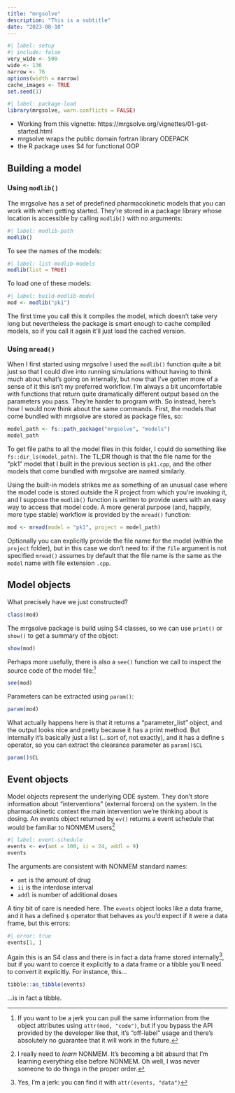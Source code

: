 ```yaml
---
title: "mrgsolve"
description: "This is a subtitle"
date: "2023-08-10"
--- 
```


<!--------------- my typical setup ----------------->

```r
#| label: setup
#| include: false
very_wide <- 500
wide <- 136
narrow <- 76
options(width = narrow)
cache_images <- TRUE
set.seed(1)
```

<!--------------- post begins here ----------------->

```r
#| label: package-load
library(mrgsolve, warn.conflicts = FALSE)
```

- Working from this vignette: https://mrgsolve.org/vignettes/01-get-started.html
- mrgsolve wraps the public domain fortran library ODEPACK
- the R package uses S4 for functional OOP

## Building a model

### Using `modlib()`

The mrgsolve has a set of predefined pharmacokinetic models that you can work with when getting started. They're stored in a package library whose location is accessible by calling `modlib()` with no arguments:

```r
#| label: modlib-path
modlib()
```

To see the names of the models:

```r
#| label: list-modlib-models
modlib(list = TRUE)
```

To load one of these models:

```r
#| label: build-modlib-model
mod <- modlib("pk1")
```

The first time you call this it compiles the model, which doesn't take very long but nevertheless the package is smart enough to cache compiled models, so if you call it again it'll just load the cached version.

### Using `mread()`

When I first started using mrgsolve I used the `modlib()` function quite a bit just so that I could dive into running simulations without having to think much about what's going on internally, but now that I've gotten more of a sense of it this isn't my preferred workflow. I'm always a bit uncomfortable with functions that return quite dramatically different output based on the parameters you pass. They're harder to program with. So instead, here's how I would now think about the same commands. First, the models that come bundled with mrgsolve are stored as package files, so:

```r
model_path <- fs::path_package("mrgsolve", "models")
model_path
```

To get file paths to all the model files in this folder, I could do something like `fs::dir_ls(model_path)`. The TL;DR though is that the file name for the "pk1" model that I built in the previous section is `pk1.cpp`, and the other models that come bundled with mrgsolve are named similarly. 

Using the built-in models strikes me as something of an unusual case where the model code is stored outside the R project from which you're invoking it, and I suppose the `modlib()` function is written to provide users with an easy way to access that model code. A more general purpose (and, happily, more type stable) workflow is provided by the `mread()` function:

```r
mod <- mread(model = "pk1", project = model_path)
```

Optionally you can explicitly provide the file name for the model (within the `project` folder), but in this case we don't need to: if the `file` argument is not specified `mread()` assumes by default that the file name is the same as the `model` name with file extension `.cpp`. 

## Model objects

What precisely have we just constructed?

```r
class(mod)
```

The mrgsolve package is build using S4 classes, so we can use `print()` or `show()` to get a summary of the object:

```r
show(mod)
```

Perhaps more usefully, there is also a `see()` function we call to inspect the source code of the model file:^[If you want to be a jerk you can pull the same information from the object attributes using `attr(mod, "code")`, but if you bypass the API provided by the developer like that, it's "off-label" usage and there's absolutely no guarantee that it will work in the future.]

```r
see(mod)
```

Parameters can be extracted using `param()`:

```r
param(mod)
```

What actually happens here is that it returns a "parameter_list" object, and the output looks nice and pretty because it has a print method. But internally it's basically just a list (...sort of, not exactly), and it has a define `$` operator, so you can extract the clearance parameter as `param()$CL`

```r
param()$CL
```

## Event objects

Model objects represent the underlying ODE system. They don't store information about "interventions" (external forcers) on the system. In the pharmacokinetic context the main intervention we're thinking about is dosing. An events object returned by `ev()` returns a event schedule that would be familiar to NONMEM users^[I really need to *learn* NONMEM. It's becoming a bit absurd that I'm learning everything else before NONMEM. Oh well, I was never someone to do things in the proper order.]

```r
#| label: event-schedule
events <- ev(amt = 100, ii = 24, addl = 9)
events
```

The arguments are consistent with NONMEM standard names:

- `amt` is the amount of drug
- `ii` is the interdose interval
- `addl` is number of additional doses

A tiny bit of care is needed here. The `events` object looks like a data frame, and it has a defined `$` operator that behaves as you'd expect if it were a data frame, but this errors:

```r
#| error: true
events[1, ]
```

Again this is an S4 class and there is in fact a data frame stored internally^[Yes, I'm a jerk: you can find it with `attr(events, "data")`], but if you want to coerce it explicitly to a data frame or a tibble you'll need to convert it explicitly. For instance, this...

```r
tibble::as_tibble(events)
```

...is in fact a tibble. 

<!--

# simulations -------------------------------------------------------------

# okay, the example in the vignette shows a workflow using pipes...
pk1_mod |> ev(evnt) |> mrgsim(end = 480, delta = 0.1)


# ... but weirdly I find it unhelpful, so let's run the same analysis with a 
# single call to mrgsim(). this is equivalent:
pk1_out <- mrgsim(
  x = pk1_mod,
  events = evnt,
  end = 480,
  delta = 0.1
)
pk1_out # this is an "mrgsims" object, coercible to data frame

# ... or a tibble
tibble::as_tibble(pk1_out)

# there's some difficulty following the vignette here because end and delta 
# aren't named arguments to mrgsim(), they're passed via the dots to update().
# what's actually happening here is that the explicitly specified values for
# end and delta are used to override the default times (in pk1_mod???) that
# simulations are run for. You can access these using stime()
stime(pk1_mod)

# and if we run the simulation *without* setting end and delta in mrgsim()
# these are the timepoints returned:
mrgsim(pk1_mod, events = evnt)


# ... anyway, mrgsim objects have a default plot method:
plot(pk1_out)

# the plot uses lattice graphics so you can capture and modify it should you
# really want to:
x <- plot(pk1_out)
class(x)

# but honestly if I wanted to customise I'd probably just switch to 
# ggplot2. it's very little work to do the conversion and from there
# you have access to the full ggplot2 ecosystem...
dat <- pk1_out |> 
  tibble::as.tibble() |>
  tidyr::pivot_longer(
    cols = c(EV, CENT, CP), 
    names_to = "variable", 
    values_to = "value"
  )

library(ggplot2)
ggplot(dat, aes(time, value)) + 
  geom_line() + 
  facet_wrap(~ variable, scales = "free_y")

-->

<!-- EXAMPLE 02 -->

<!-- 

# I am working through this:
# https://mrgsolve.org/vignettes/events.html
#
# But... note: in keeping with the "yolo design" that mrgsolve seems to 
# embody, the "events vignette" directly linked from the home page is NOT
# the same as the "events vignette" in the pkgdown site. For reasons that
# utterly escape me, they don't even use the same model??????
#
# diving a little deeper into event schedules. but first, a model:
# see: https://mrgsolve.org/docs/reference/modlib_pk.html
#
# mread at least seems type stable, so let's use it. loading the pk1cmt
# model, and overriding the default simulation time points
mod <- mread("pk1cmt", modlib(), end = 216, delta = 0.1)

# creating an event object with ev()
# note ev() is not type stable, it behaves differently if passed a model object
e <- ev(amt=100, ii=24, addl=6)

# a better example of a piped workflow than the earlier one...
mod |> 
  mrgsim(events = e) |> 
  plot(EV1 + CP ~ time)

# digression.... okay here's what I hate about ev(). you can do this... 
mod |> 
  mrgsim(events = ev(amt = 100, ii = 24, addl = 6)) |> 
  plot(EV1 + CP ~ time)

# and, in what I can only call an example of batshit polymorphism, also this...
mod |> 
  ev(amt = 100, ii = 24, addl = 6) |>
  mrgsim() |> 
  plot(EV1 + CP ~ time)

# ...unpacking the madness, here's what's actually happening in the second 
# pipeline: it's actually returning a model object (class mrgmod), *not* an
# events object (class ev)
m <- ev(x = mod, amt = 100, ii = 24, addl = 6)
class(m)

# however... tucked away in the attributes is the events object:
e_attr <- attr(m, "args")$events

# explanation (sort of) is in the docs on the mrgmod class:
# https://mrgsolve.org/docs/reference/mrgmod-class.html

-->


